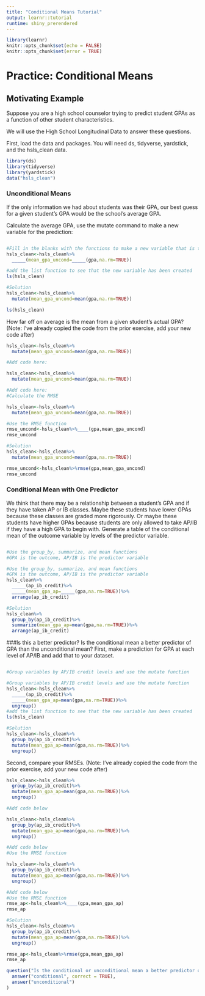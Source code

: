 ---
title: "Conditional Means Tutorial"
output: learnr::tutorial
runtime: shiny_prerendered
---

```{r setup, include=FALSE}
library(learnr)
knitr::opts_chunk$set(echo = FALSE)
knitr::opts_chunk$set(error = TRUE)
```

# Practice: Conditional Means


## Motivating Example
Suppose you are a high school counselor trying to predict student GPAs as a function of other student characteristics. 

We will use the High School Longitudinal Data to answer these questions. 

First, load the data and packages. You will need ds, tidyverse, yardstick, and the hsls_clean data. 

```{r load_data, exercise=TRUE}
library(ds)
library(tidyverse)
library(yardstick)
data("hsls_clean")
```

### Unconditional Means 
If the only information we had about students was their GPA, our best guess for a given student's GPA would be the school's average GPA. 

Calculate the average GPA, use the mutate command to make a new variable for the prediction:  


```{r unconditional, exercise=TRUE, exercise.eval=TRUE}

```

```{r unconditional-hint-1}
#Fill in the blanks with the functions to make a new variable that is the mean of GPA
hsls_clean<-hsls_clean%>%
  _____(mean_gpa_uncond=_____(gpa,na.rm=TRUE))

#add the list function to see that the new variable has been created 
ls(hsls_clean)
```

```{r unconditional-solution, exercise.reveal_solution = TRUE}

#Solution
hsls_clean<-hsls_clean%>%
  mutate(mean_gpa_uncond=mean(gpa,na.rm=TRUE))

ls(hsls_clean)
```

How far off on average is the mean from a given student's actual GPA? (Note: I've already copied the code from the prior exercise, add your new code after)

```{r rmse, exercise=TRUE, exercise.eval=TRUE}
hsls_clean<-hsls_clean%>%
  mutate(mean_gpa_uncond=mean(gpa,na.rm=TRUE))

#Add code here:

```

```{r rmse-hint-1}
hsls_clean<-hsls_clean%>%
  mutate(mean_gpa_uncond=mean(gpa,na.rm=TRUE))

#Add code here:
#Calculate the RMSE 

```

```{r rmse-hint-2}
hsls_clean<-hsls_clean%>%
  mutate(mean_gpa_uncond=mean(gpa,na.rm=TRUE))

#Use the RMSE function
rmse_uncond<-hsls_clean%>%____(gpa,mean_gpa_uncond)
rmse_uncond
```

```{r rmse-solution, exercise.reveal_solution = TRUE}
#Solution
hsls_clean<-hsls_clean%>%
  mutate(mean_gpa_uncond=mean(gpa,na.rm=TRUE))

rmse_uncond<-hsls_clean%>%rmse(gpa,mean_gpa_uncond)
rmse_uncond
```

### Conditional Mean with One Predictor
We think that there may be a relationship between a student's GPA and if they have taken AP or IB classes. Maybe these students have lower GPAs because these classes are graded more rigorously. Or maybe these students have higher GPAs because students are only allowed to take AP/IB if they have a high GPA to begin with. Generate a table of the conditional mean of the outcome variable by levels of the predictor variable.

```{r conditional1, exercise=TRUE, exercise.eval=TRUE}

```

```{r conditional1-hint-1}
#Use the group_by, summarize, and mean functions
#GPA is the outcome, AP/IB is the predictor variable 
```

```{r conditional1-hint-2}
#Use the group_by, summarize, and mean functions
#GPA is the outcome, AP/IB is the predictor variable 
hsls_clean%>%
  _____(ap_ib_credit)%>%
  _____(mean_gpa_ap=_____(gpa,na.rm=TRUE))%>%
  arrange(ap_ib_credit)
```

```{r conditional1-solution, exercise.reveal_solution = TRUE}
#Solution
hsls_clean%>%
  group_by(ap_ib_credit)%>%
  summarize(mean_gpa_ap=mean(gpa,na.rm=TRUE))%>%
  arrange(ap_ib_credit)
```

###Is this a better predictor?
Is the conditional mean a better predictor of GPA than the unconditional mean? 
First, make a prediction for GPA at each level of AP/IB and add that to your dataset. 
```{r conditional_mutate1, exercise=TRUE, exercise.eval=TRUE}

```

```{r conditional_mutate1-hint-1}
#Group variables by AP/IB credit levels and use the mutate function

```

```{r conditional_mutate1-hint-2}
#Group variables by AP/IB credit levels and use the mutate function
hsls_clean<-hsls_clean%>%
  _____(ap_ib_credit)%>%
  _____(mean_gpa_ap=mean(gpa,na.rm=TRUE))%>%
  ungroup()
#add the list function to see that the new variable has been created 
ls(hsls_clean)
```

```{r conditional_mutate1-solution, exercise.reveal_solution = TRUE}
#Solution
hsls_clean<-hsls_clean%>%
  group_by(ap_ib_credit)%>%
  mutate(mean_gpa_ap=mean(gpa,na.rm=TRUE))%>%
  ungroup()
```



Second, compare your RMSEs. (Note: I've already copied the code from the prior exercise, add your new code after)

```{r conditional1_rmse, exercise=TRUE, exercise.eval=TRUE}
hsls_clean<-hsls_clean%>%
  group_by(ap_ib_credit)%>%
  mutate(mean_gpa_ap=mean(gpa,na.rm=TRUE))%>%
  ungroup()

#Add code below
```

```{r conditional1_rmse-hint-1}
hsls_clean<-hsls_clean%>%
  group_by(ap_ib_credit)%>%
  mutate(mean_gpa_ap=mean(gpa,na.rm=TRUE))%>%
  ungroup()

#Add code below
#Use the RMSE function

```

```{r conditional1_rmse-hint-2}
hsls_clean<-hsls_clean%>%
  group_by(ap_ib_credit)%>%
  mutate(mean_gpa_ap=mean(gpa,na.rm=TRUE))%>%
  ungroup()

#Add code below
#Use the RMSE function
rmse_ap<-hsls_clean%>%____(gpa,mean_gpa_ap)
rmse_ap
```

```{r conditional1_rmse-solution, exercise.reveal_solution = TRUE}
#Solution
hsls_clean<-hsls_clean%>%
  group_by(ap_ib_credit)%>%
  mutate(mean_gpa_ap=mean(gpa,na.rm=TRUE))%>%
  ungroup()

rmse_ap<-hsls_clean%>%rmse(gpa,mean_gpa_ap)
rmse_ap

```


```{r letter-a, echo=FALSE}
question("Is the conditional or unconditional mean a better predictor of student GPA in this case?",
  answer("conditional", correct = TRUE),
  answer("unconditional")
)
```


